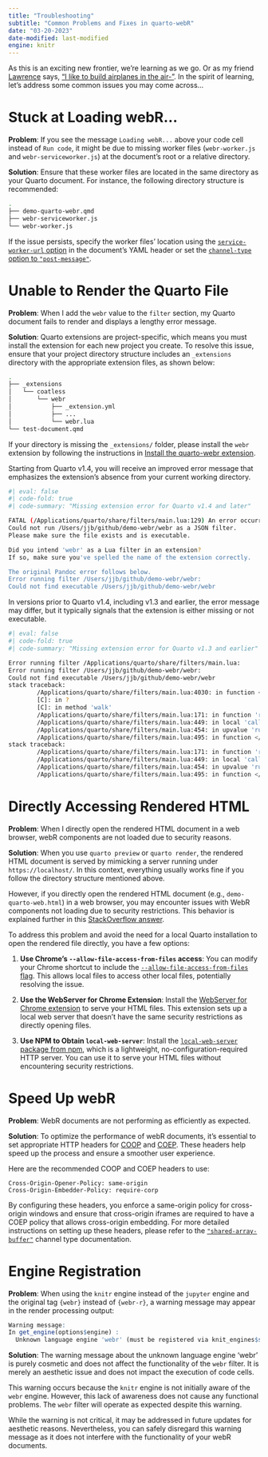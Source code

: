 ```yaml
---
title: "Troubleshooting"
subtitle: "Common Problems and Fixes in quarto-webR"
date: "03-20-2023"
date-modified: last-modified
engine: knitr
---
```


As this is an exciting new frontier, we're learning as we go. Or as my friend [Lawrence](https://cs.illinois.edu/about/people/faculty/angrave) says, ["I like to build airplanes in the air-"](https://www.youtube.com/watch?v=L2zqTYgcpfg). In the spirit of learning, let's address some common issues you may come across...

# Stuck at Loading webR...

**Problem**: If you see the message `Loading webR...` above your code cell instead of `Run code`, it might be due to missing worker files (`webr-worker.js` and `webr-serviceworker.js`) at the document's root or a relative directory.

**Solution**: Ensure that these worker files are located in the same directory as your Quarto document. For instance, the following directory structure is recommended:

```sh
.
├── demo-quarto-webr.qmd
├── webr-serviceworker.js
└── webr-worker.js
```

If the issue persists, specify the worker files' location using the [`service-worker-url` option](webr-meta-options.qmd) in the document's YAML header or set the [`channel-type` option to `"post-message"`](webr-communication-channels.qmd#sec-post-message).

# Unable to Render the Quarto File

**Problem**: When I add the `webr` value to the `filter` section, my Quarto document fails to render and displays a lengthy error message.

**Solution**: Quarto extensions are project-specific, which means you must install the extension for each new project you create. To resolve this issue, ensure that your project directory structure includes an `_extensions` directory with the appropriate extension files, as shown below:

```sh
.
├── _extensions
│   └── coatless
│       └── webr
│           ├── _extension.yml
│           ├── ...
│           └── webr.lua
└── test-document.qmd
```

If your directory is missing the `_extensions/` folder, please install the `webr` extension by following the instructions in [Install the quarto-webr extension](webr-first-steps.qmd).

Starting from Quarto v1.4, you will receive an improved error message that emphasizes the extension's absence from your current working directory.

```sh
#| eval: false
#| code-fold: true
#| code-summary: "Missing extension error for Quarto v1.4 and later"

FATAL (/Applications/quarto/share/filters/main.lua:129) An error occurred:
Could not run /Users/jjb/github/demo-webr/webr as a JSON filter.
Please make sure the file exists and is executable.

Did you intend 'webr' as a Lua filter in an extension?
If so, make sure you've spelled the name of the extension correctly.

The original Pandoc error follows below.
Error running filter /Users/jjb/github/demo-webr/webr:
Could not find executable /Users/jjb/github/demo-webr/webr
```

In versions prior to Quarto v1.4, including v1.3 and earlier, the error message may differ, but it typically signals that the extension is either missing or not executable.

```sh
#| eval: false
#| code-fold: true
#| code-summary: "Missing extension error for Quarto v1.3 and earlier"

Error running filter /Applications/quarto/share/filters/main.lua:
Error running filter /Users/jjb/github/demo-webr/webr:
Could not find executable /Users/jjb/github/demo-webr/webr
stack traceback:
        /Applications/quarto/share/filters/main.lua:4030: in function </Applications/quarto/share/filters/main.lua:4009>
        [C]: in ?
        [C]: in method 'walk'
        /Applications/quarto/share/filters/main.lua:171: in function 'run_emulated_filter'
        /Applications/quarto/share/filters/main.lua:449: in local 'callback'
        /Applications/quarto/share/filters/main.lua:454: in upvalue 'run_emulated_filter_chain'
        /Applications/quarto/share/filters/main.lua:495: in function </Applications/quarto/share/filters/main.lua:476>
stack traceback:
        /Applications/quarto/share/filters/main.lua:171: in function 'run_emulated_filter'
        /Applications/quarto/share/filters/main.lua:449: in local 'callback'
        /Applications/quarto/share/filters/main.lua:454: in upvalue 'run_emulated_filter_chain'
        /Applications/quarto/share/filters/main.lua:495: in function </Applications/quarto/share/filters/main.lua:476>
```


# Directly Accessing Rendered HTML

**Problem**: When I directly open the rendered HTML document in a web browser, webR components are not loaded due to security reasons.

**Solution**: When you use `quarto preview` or `quarto render`, the rendered HTML document is served by mimicking a server running under `https://localhost/`. In this context, everything usually works fine if you follow the directory structure mentioned above.

However, if you directly open the rendered HTML document (e.g., `demo-quarto-web.html`) in a web browser, you may encounter issues with WebR components not loading due to security restrictions. This behavior is explained further in this [StackOverflow answer](https://stackoverflow.com/questions/6811398/html5-web-workers-work-in-firefox-4-but-not-in-chrome-12-0-742-122/6823683#6823683).

To address this problem and avoid the need for a local Quarto installation to open the rendered file directly, you have a few options:

1. **Use Chrome's `--allow-file-access-from-files` access**: You can modify your Chrome shortcut to include the [`--allow-file-access-from-files` flag](https://stackoverflow.com/questions/18586921/how-to-launch-html-using-chrome-at-allow-file-access-from-files-mode). This allows local files to access other local files, potentially resolving the issue.

2. **Use the WebServer for Chrome Extension**: Install the [WebServer for Chrome extension](https://chrome.google.com/webstore/detail/web-server-for-chrome/ofhbbkphhbklhfoeikjpcbhemlocgigb?hl=en) to serve your HTML files. This extension sets up a local web server that doesn't have the same security restrictions as directly opening files.

3. **Use NPM to Obtain `local-web-server`**: Install the [`local-web-server` package from npm](https://github.com/lwsjs/local-web-server), which is a lightweight, no-configuration-required HTTP server. You can use it to serve your HTML files without encountering security restrictions.

# Speed Up webR

**Problem**: WebR documents are not performing as efficiently as expected.

**Solution**: To optimize the performance of webR documents, it's essential to set appropriate HTTP headers for [COOP](https://developer.mozilla.org/en-US/docs/Web/HTTP/Headers/Cross-Origin-Opener-Policy) and [COEP](https://developer.mozilla.org/en-US/docs/Web/HTTP/Headers/Cross-Origin-Embedder-Policy). These headers help speed up the process and ensure a smoother user experience.

Here are the recommended COOP and COEP headers to use:

```http
Cross-Origin-Opener-Policy: same-origin
Cross-Origin-Embedder-Policy: require-corp
```

By configuring these headers, you enforce a same-origin policy for cross-origin windows and ensure that cross-origin iframes are required to have a COEP policy that allows cross-origin embedding. For more detailed instructions on setting up these headers, please refer to the [`"shared-array-buffer"`](webr-communication-channels.qmd#sec-shared-array-buffer) channel type documentation.

# Engine Registration

**Problem**: When using the `knitr` engine instead of the `jupyter` engine and the original tag `{webr}` instead of `{webr-r}`, a warning message may appear in the render processing output:

```r
Warning message:
In get_engine(options$engine) :
  Unknown language engine 'webr' (must be registered via knit_engines$set()).
```

**Solution**: The warning message about the unknown language engine 'webr' is purely cosmetic and does not affect the functionality of the `webr` filter. It is merely an aesthetic issue and does not impact the execution of code cells.

This warning occurs because the `knitr` engine is not initially aware of the `webr` engine. However, this lack of awareness does not cause any functional problems. The `webr` filter will operate as expected despite this warning.

While the warning is not critical, it may be addressed in future updates for aesthetic reasons. Nevertheless, you can safely disregard this warning message as it does not interfere with the functionality of your webR documents.
